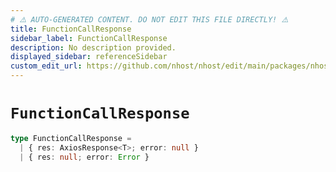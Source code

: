 ```yaml
---
# ⚠️ AUTO-GENERATED CONTENT. DO NOT EDIT THIS FILE DIRECTLY! ⚠️
title: FunctionCallResponse
sidebar_label: FunctionCallResponse
description: No description provided.
displayed_sidebar: referenceSidebar
custom_edit_url: https://github.com/nhost/nhost/edit/main/packages/nhost-js/src/utils/types.ts#L55
---
```


# `FunctionCallResponse`

```ts
type FunctionCallResponse =
  | { res: AxiosResponse<T>; error: null }
  | { res: null; error: Error }
```
